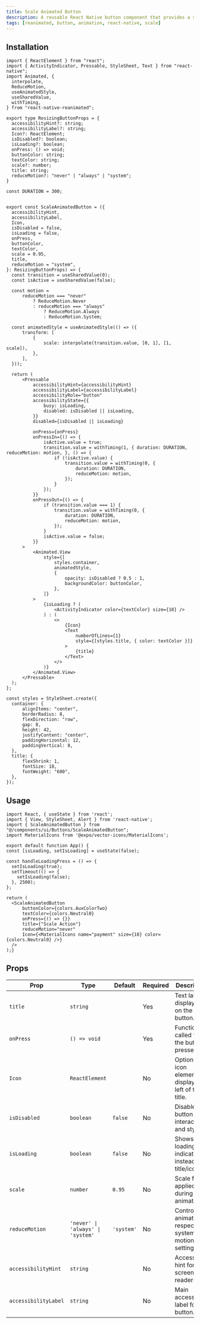```yaml
---
title: Scale Animated Button
description: A reusable React Native button component that provides a subtle scaling animation on press. Built with Reanimated, it supports loading/disabled states, icons, and respects reduced motion settings.
tags: [reanimated, button, animation, react-native, scale]
---
```






## Installation


  ```typescript:ScaleAnimatedButton.tsx
import { ReactElement } from "react";
import { ActivityIndicator, Pressable, StyleSheet, Text } from "react-native";
import Animated, {
	interpolate,
	ReduceMotion,
	useAnimatedStyle,
	useSharedValue,
	withTiming,
} from "react-native-reanimated";

export type ResizingButtonProps = {
	accessibilityHint?: string;
	accessibilityLabel?: string;
	Icon?: ReactElement;
	isDisabled?: boolean;
	isLoading?: boolean;
	onPress: () => void;
	buttonColor: string;
    textColor: string;
	scale?: number;
	title: string;
	reduceMotion?: "never" | "always" | "system";
}

const DURATION = 300;


export const ScaleAnimatedButton = ({
	accessibilityHint,
	accessibilityLabel,
	Icon,
	isDisabled = false,
	isLoading = false,
	onPress,
	buttonColor,
	textColor,
	scale = 0.95,
	title,
	reduceMotion = "system",
}: ResizingButtonProps) => {
	const transition = useSharedValue(0);
	const isActive = useSharedValue(false);

	const motion =
		reduceMotion === "never"
			? ReduceMotion.Never
			: reduceMotion === "always"
				? ReduceMotion.Always
				: ReduceMotion.System;

	const animatedStyle = useAnimatedStyle(() => ({
		transform: [
			{
				scale: interpolate(transition.value, [0, 1], [1, scale]),
			},
		],
	}));

	return (
		<Pressable
			accessibilityHint={accessibilityHint}
			accessibilityLabel={accessibilityLabel}
			accessibilityRole="button"
			accessibilityState={{
				busy: isLoading,
				disabled: isDisabled || isLoading,
			}}
			disabled={isDisabled || isLoading}
			
			onPress={onPress}
			onPressIn={() => {
				isActive.value = true;
				transition.value = withTiming(1, { duration: DURATION, reduceMotion: motion, }, () => {
					if (!isActive.value) {
						transition.value = withTiming(0, {
							duration: DURATION,
							reduceMotion: motion,
						});
					}
				});
			}}
			onPressOut={() => {
				if (transition.value === 1) {
					transition.value = withTiming(0, {
						duration: DURATION,
						reduceMotion: motion,
					});
				}
				isActive.value = false;
			}}
		>
			<Animated.View
				style={[
					styles.container,
					animatedStyle,
					{
						opacity: isDisabled ? 0.5 : 1,
						backgroundColor: buttonColor,
					},
				]}
			>
				{isLoading ? (
					<ActivityIndicator color={textColor} size={18} />
				) : (
					<>
						{Icon}
						<Text
							numberOfLines={1}
							style={[styles.title, { color: textColor }]}
						>
							{title}
						</Text>
					</>
				)}
			</Animated.View>
		</Pressable>
	);
};

const styles = StyleSheet.create({
	container: {
		alignItems: "center",
		borderRadius: 8,
		flexDirection: "row",
		gap: 8,
		height: 42,
		justifyContent: "center",
		paddingHorizontal: 12,
		paddingVertical: 8,
	},
	title: {
		flexShrink: 1,
		fontSize: 18,
		fontWeight: "600",
	},
});
```

## Usage


  ```typescript:App.tsx
import React, { useState } from 'react';
import { View, StyleSheet, Alert } from 'react-native';
import { ScaleAnimatedButton } from "@/components/ui/Buttons/ScaleAnimatedButton";
import MaterialIcons from '@expo/vector-icons/MaterialIcons';

export default function App() {
  const [isLoading, setIsLoading] = useState(false);

  const handleLoadingPress = () => {
    setIsLoading(true);
    setTimeout(() => {
      setIsLoading(false);
    }, 2500); 
  };

  return (
	<ScaleAnimatedButton
		buttonColor={colors.AuxColorTwo}
		textColor={colors.Neutral0}
		onPress={() => {}}
		title={"Scale Action"}
		reduceMotion="never"
		Icon={<MaterialIcons name="payment" size={18} color={colors.Neutral0} />}
	/>
  );}
  ```

## Props
| Prop                 | Type                           | Default    | Required | Description                                          |
| -------------------- | ------------------------------ | ---------- | -------- | ---------------------------------------------------- |
| `title`              | `string`                       |            | Yes      | Text label displayed on the button.                  |
| `onPress`            | `() => void`                   |            | Yes      | Function called when the button is pressed.          |
| `Icon`               | `ReactElement`                 |            | No       | Optional icon element displayed left of the title.   |
| `isDisabled`         | `boolean`                      | `false`    | No       | Disables button interaction and styles it.           |
| `isLoading`          | `boolean`                      | `false`    | No       | Shows loading indicator instead of title/icon.       |
| `scale`              | `number`                       | `0.95`     | No       | Scale factor applied during press animation.         |
| `reduceMotion`       | `'never' \| 'always' \| 'system'` | `'system'` | No       | Controls if animation respects system motion settings. |
| `accessibilityHint`  | `string`                       |            | No       | Accessibility hint for screen readers.               |
| `accessibilityLabel` | `string`                       |            | No       | Main accessibility label for the button.             |